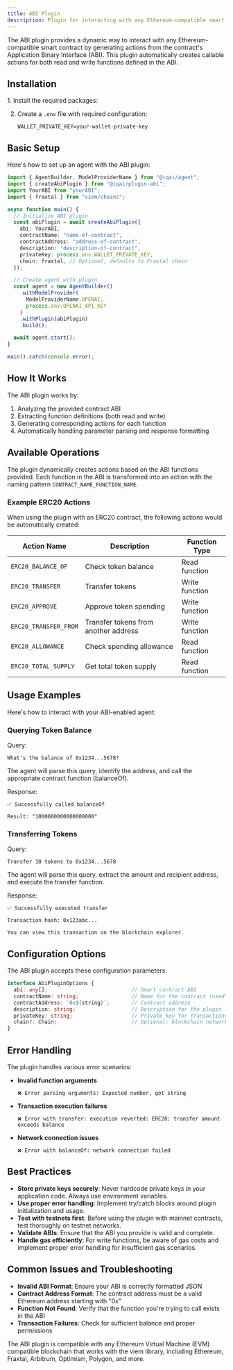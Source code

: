 ```yaml
---
title: ABI Plugin
description: Plugin for interacting with any Ethereum-compatible smart contract using its ABI
---
```


The ABI plugin provides a dynamic way to interact with any Ethereum-compatible smart contract by generating actions from the contract's Application Binary Interface (ABI). This plugin automatically creates callable actions for both read and write functions defined in the ABI.

## Installation

<Steps>
1. Install the required packages:
   <PackageManagers pkg="@iqai/plugin-abi" />

2. Create a `.env` file with required configuration:
   ```env
   WALLET_PRIVATE_KEY=your-wallet-private-key
   ```
</Steps>

## Basic Setup

Here's how to set up an agent with the ABI plugin:

```typescript
import { AgentBuilder, ModelProviderName } from "@iqai/agent";
import { createAbiPlugin } from "@iqai/plugin-abi";
import YourABI from "yourABI";
import { fraxtal } from "viem/chains";

async function main() {
  // Initialize ABI plugin
  const abiPlugin = await createAbiPlugin({
    abi: YourABI,
    contractName: "name-of-contract",
    contractAddress: "address-of-contract",
    description: "description-of-contract",
    privateKey: process.env.WALLET_PRIVATE_KEY,
    chain: fraxtal, // Optional, defaults to Fraxtal chain
  });

  // Create agent with plugin
  const agent = new AgentBuilder()
    .withModelProvider(
      ModelProviderName.OPENAI,
      process.env.OPENAI_API_KEY
    )
    .withPlugin(abiPlugin)
    .build();

  await agent.start();
}

main().catch(console.error);
```

## How It Works

The ABI plugin works by:
1. Analyzing the provided contract ABI
2. Extracting function definitions (both read and write)
3. Generating corresponding actions for each function
4. Automatically handling parameter parsing and response formatting

## Available Operations

The plugin dynamically creates actions based on the ABI functions provided. Each function in the ABI is transformed into an action with the naming pattern `CONTRACT_NAME_FUNCTION_NAME`.

### Example ERC20 Actions

When using the plugin with an ERC20 contract, the following actions would be automatically created:

| Action Name | Description | Function Type |
|-------------|-------------|--------------|
| `ERC20_BALANCE_OF` | Check token balance | Read function |
| `ERC20_TRANSFER` | Transfer tokens | Write function |
| `ERC20_APPROVE` | Approve token spending | Write function |
| `ERC20_TRANSFER_FROM` | Transfer tokens from another address | Write function |
| `ERC20_ALLOWANCE` | Check spending allowance | Read function |
| `ERC20_TOTAL_SUPPLY` | Get total token supply | Read function |

## Usage Examples

Here's how to interact with your ABI-enabled agent:

### Querying Token Balance

Query:
```
What's the balance of 0x1234...5678?
```

The agent will parse this query, identify the address, and call the appropriate contract function (balanceOf).

Response:
```
✅ Successfully called balanceOf

Result: "1000000000000000000"
```

### Transferring Tokens

Query:
```
Transfer 10 tokens to 0x1234...5678
```

The agent will parse this query, extract the amount and recipient address, and execute the transfer function.

Response:
```
✅ Successfully executed transfer

Transaction hash: 0x123abc...

You can view this transaction on the blockchain explorer.
```

## Configuration Options

The ABI plugin accepts these configuration parameters:

```typescript
interface AbiPluginOptions {
  abi: any[];                           // Smart contract ABI
  contractName: string;                 // Name for the contract (used in action names)
  contractAddress: `0x${string}`;       // Contract address
  description: string;                  // Description for the plugin
  privateKey: string;                   // Private key for transactions
  chain?: Chain;                        // Optional: blockchain network (defaults to Fraxtal)
}
```

## Error Handling

The plugin handles various error scenarios:

- **Invalid function arguments**
  ```
  ❌ Error parsing arguments: Expected number, got string
  ```

- **Transaction execution failures**
  ```
  ❌ Error with transfer: execution reverted: ERC20: transfer amount exceeds balance
  ```

- **Network connection issues**
  ```
  ❌ Error with balanceOf: network connection failed
  ```

## Best Practices

- **Store private keys securely**: Never hardcode private keys in your application code. Always use environment variables.
- **Use proper error handling**: Implement try/catch blocks around plugin initialization and usage.
- **Test with testnets first**: Before using the plugin with mainnet contracts, test thoroughly on testnet networks.
- **Validate ABIs**: Ensure that the ABI you provide is valid and complete.
- **Handle gas efficiently**: For write functions, be aware of gas costs and implement proper error handling for insufficient gas scenarios.

## Common Issues and Troubleshooting

- **Invalid ABI Format**: Ensure your ABI is correctly formatted JSON
- **Contract Address Format**: The contract address must be a valid Ethereum address starting with "0x"
- **Function Not Found**: Verify that the function you're trying to call exists in the ABI
- **Transaction Failures**: Check for sufficient balance and proper permissions

<Aside>
The ABI plugin is compatible with any Ethereum Virtual Machine (EVM) compatible blockchain that works with the viem library, including Ethereum, Fraxtal, Arbitrum, Optimism, Polygon, and more.
</Aside>